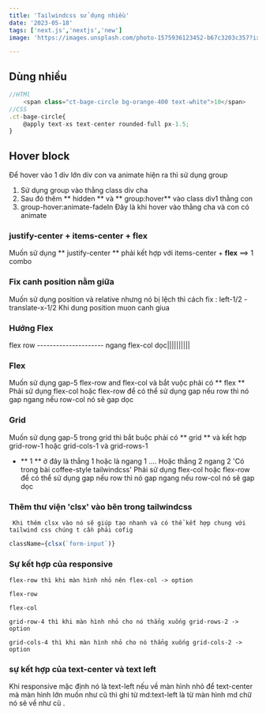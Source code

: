 ```yaml
---
title: 'Tailwindcss sử dụng nhiều'
date: '2023-05-18'
tags: ['next.js','nextjs','new']
image: 'https://images.unsplash.com/photo-1575936123452-b67c3203c357?ixlib=rb-4.0.3&ixid=M3wxMjA3fDB8MHxzZWFyY2h8Mnx8aW1hZ2V8ZW58MHx8MHx8fDA%3D&w=1000&q=80'

---
```


## Dùng nhiều 
```ts 
//HTMl
    <span class="ct-bage-circle bg-orange-400 text-white">10</span>
//CSS
.ct-bage-circle{
    @apply text-xs text-center rounded-full px-1.5;
}
```
<CustomImage src="https://raw.githubusercontent.com/asdiop159752/BlogPost/master/images/bage-cricle.png" alt="Warning: bage-cricle" />

## Hover block
Để hover vào 1 div lớn div con va animate hiện ra thì sử dụng group
 1. Sử dụng group vào thằng class div cha 
 2. Sau đó thêm ** hidden ** và ** group:hover**  vào class div1 thằng con 
 3. group-hover:animate-fadeIn Đây là khi hover vào thằng cha và con có animate

### justify-center + items-center + flex
Muốn sử dụng ** justify-center ** phải kết hợp với items-center + **flex** ==> 1 combo

### Fix canh position nằm giữa
Muốn sử dụng position và relative nhưng nó bị lệch thì cách fix :
left-1/2 -translate-x-1/2 Khi dung position muon canh giua

### Hướng Flex
flex row --------------------- ngang
flex-col dọc||||||||||
### Flex
Muốn sử dụng gap-5 flex-row and flex-col và bắt vuộc phải có ** flex **
Phải sử dụng flex-col hoặc flex-row để có thể sử dụng gap nếu row thì nó gap ngang nếu row-col nó sẽ gap dọc  

### Grid
 Muốn sử dụng gap-5 trong grid thì bắt buộc phải có ** grid ** và kết hợp grid-row-1 hoặc grid-cols-1 và grid-rows-1 
 - ** 1 ** ở đây là thẳng 1 hoặc là ngang 1 .... Hoặc thẳng 2 ngang 2 'Có trong bài coffee-style tailwindcss'
Phải sử dụng flex-col hoặc flex-row để có thể sử dụng gap nếu row thì nó gap ngang nếu row-col nó sẽ gap dọc 

### Thêm thư viện 'clsx' vào bên trong tailwindcss
` Khi thêm clsx vào nó sẽ giúp tạo nhanh và có thể kết hợp chung với tailwind css chúng t cần phải cofig`
<CustomImage src="https://raw.githubusercontent.com/asdiop159752/BlogPost/master/images/config-tailwindcss.png" alt="Warning: config-tailwindcss" />

```ts
className={clsx(`form-input`)}
```

<CustomImage src="https://raw.githubusercontent.com/asdiop159752/BlogPost/master/images/form-input-clsx.png" alt="Warning:form-input-clsx" />

<CustomImage src="https://raw.githubusercontent.com/asdiop159752/BlogPost/master/images/form-input-in-clsx.png" alt="Warning:form-input-in-clsx" />

### Sự kết hợp của responsive

` flex-row thì khi màn hình nhỏ nên flex-col -> option `
<CustomImage src="https://raw.githubusercontent.com/asdiop159752/BlogPost/master/images/flex-row.png" alt="Warning: flex-row" />

` flex-row `

<CustomImage src="https://raw.githubusercontent.com/asdiop159752/BlogPost/master/images/flex-col.png" alt="Warning: flex-col" />

` flex-col `


` grid-row-4 thì khi màn hình nhỏ cho nó thẳng xuống grid-rows-2 -> option `
<CustomImage src="https://raw.githubusercontent.com/asdiop159752/BlogPost/master/images/grid-rows.png" alt="Warning: grid-rows" />



` grid-cols-4 thì khi màn hình nhỏ cho nó thẳng xuống grid-cols-2 -> option `
<CustomImage src="https://raw.githubusercontent.com/asdiop159752/BlogPost/master/images/grid-col.png" alt="Warning: grid-col" />


### sự kết hợp của text-center và text left
Khi responsive mặc định nó là text-left nếu về màn hình nhỏ để text-center mà màn hình lớn muốn như cũ thì ghi từ md:text-left là từ màn hình md chữ nó sẽ về như cũ .
